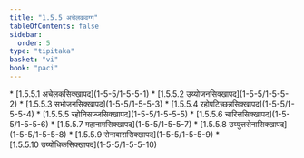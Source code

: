 ```yaml
---
title: "1.5.5 अचेलकवग्ग"
tableOfContents: false
sidebar:
  order: 5
type: "tipitaka"
basket: "vi"
book: "paci"
---
```



<DynamicBreadcrumb />



<TableOfContents book="paci" section="1.5.5">
* [1.5.5.1 अचेलकसिक्खापद](1-5-5/1-5-5-1)
* [1.5.5.2 उय्योजनसिक्खापद](1-5-5/1-5-5-2)
* [1.5.5.3 सभोजनसिक्खापद](1-5-5/1-5-5-3)
* [1.5.5.4 रहोपटिच्छन्नसिक्खापद](1-5-5/1-5-5-4)
* [1.5.5.5 रहोनिसज्जसिक्खापद](1-5-5/1-5-5-5)
* [1.5.5.6 चारित्तसिक्खापद](1-5-5/1-5-5-6)
* [1.5.5.7 महानामसिक्खापद](1-5-5/1-5-5-7)
* [1.5.5.8 उय्युत्तसेनासिक्खापद](1-5-5/1-5-5-8)
* [1.5.5.9 सेनावाससिक्खापद](1-5-5/1-5-5-9)
* [1.5.5.10 उय्योधिकसिक्खापद](1-5-5/1-5-5-10)
</TableOfContents>